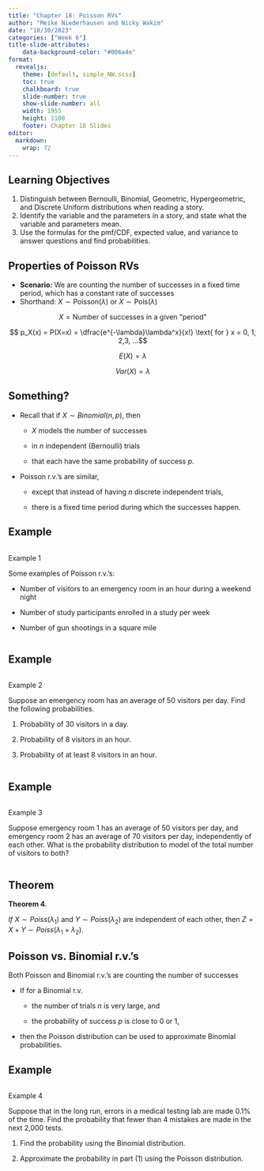 ```yaml
---
title: "Chapter 18: Poisson RVs"
author: "Meike Niederhausen and Nicky Wakim"
date: "10/30/2023"
categories: ["Week 6"]
title-slide-attributes:
    data-background-color: "#006a4e"
format: 
  revealjs:
    theme: [default, simple_NW.scss]
    toc: true
    chalkboard: true
    slide-number: true
    show-slide-number: all
    width: 1955
    height: 1100
    footer: Chapter 18 Slides
editor: 
  markdown: 
    wrap: 72
---
```


## Learning Objectives

1.  Distinguish between Bernoulli, Binomial, Geometric, Hypergeometric,
    and Discrete Uniform distributions when reading a story.
2.  Identify the variable and the parameters in a story, and state what
    the variable and parameters mean.
3.  Use the formulas for the pmf/CDF, expected value, and variance to
    answer questions and find probabilities.

## Properties of Poisson RVs

-   **Scenario:** We are counting the number of successes in a fixed
    time period, which has a constant rate of successes
-   Shorthand: $X \sim \text{Poisson}(\lambda)$ or $X \sim \text{Pois}(\lambda)$

$$
X = \text{Number of successes in a given "period"} 
$$

$$ p_X(x) = P(X=x) = \dfrac{e^{-\lambda}\lambda^x}{x!} \text{ for } x = 0, 1, 2,3, ...$$

$$ E(X) = \lambda$$

$$Var(X) = \lambda$$

## Something?

-   Recall that if $X\sim Binomial(n,p)$, then

    -   $X$ models the number of successes

    -   in $n$ independent (Bernoulli) trials

    -   that each have the same probability of success $p$.

-   Poisson r.v.'s are similar,

    -   except that instead of having $n$ discrete independent trials,

    -   there is a fixed time period during which the successes happen.

## Example

::: columns
::: {.column width="35%"}
::: example
::: ex-title
Example 1
:::
::: ex-cont
Some examples of Poisson r.v.'s:

-   Number of visitors to an emergency room in an hour during a weekend
    night

-   Number of study participants enrolled in a study per week

-   Number of gun shootings in a square mile
:::
:::
:::
:::

## Example

::: columns
::: {.column width="35%"}
::: example
::: ex-title
Example 2
:::
::: ex-cont
Suppose an emergency room has an average of 50 visitors
per day. Find the following probabilities.

1.  Probability of 30 visitors in a day.

2.  Probability of 8 visitors in an hour.

3.  Probability of at least 8 visitors in an hour.
:::
:::
:::
:::

## Example

::: columns
::: {.column width="35%"}
::: example
::: ex-title
Example 3
:::
::: ex-cont
Suppose emergency room 1 has an average of 50 visitors
per day, and emergency room 2 has an average of 70 visitors per day,
independently of each other. What is the probability distribution to
model of the total number of visitors to both?
:::
:::
:::
:::

## Theorem

::: theorem
::: thm-title
**Theorem 4**. 
:::
::: thm-cont
*If* $X\sim Poiss(\lambda_1)$ and
$Y\sim Poiss(\lambda_2)$ are independent of each other, then
$Z=X+Y\sim Poiss(\lambda_1 + \lambda_2)$.
:::
:::

## Poisson vs. Binomial r.v.'s

Both Poisson and Binomial r.v.'s are counting the number of successes

-   If for a Binomial r.v.

    -   the number of trials $n$ is very large, and

    -   the probability of success $p$ is close to 0 or 1,

-   then the Poisson distribution can be used to approximate Binomial
    probabilities.

## Example

::: columns
::: {.column width="35%"}
::: example
::: ex-title
Example 4
:::
::: ex-cont
Suppose that in the long run, errors in a medical
testing lab are made 0.1% of the time. Find the probability that fewer
than 4 mistakes are made in the next 2,000 tests.

1.  Find the probability using the Binomial distribution.

2.  Approximate the probability in part (1) using the Poisson distribution.
:::
:::
:::
:::